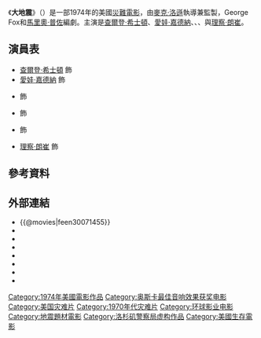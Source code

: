 {{expand|time=2016-04-17T05:26:28+00:00}}
{{noteTA
|G1=Show
}}
{{Infobox Film
| name               = 大地震
| original_name      = ''{{lang|en|Earthquake}}''
| image              = Earthquake movie.jpg
| caption            = 
| director           = [[麥克·洛遜|麥克·洛遜]]
| producer           = 麥克·洛遜
| writer             = George Fox<br />[[馬里奧·普佐|馬里奧·普佐]]
| starring           = [[查爾登·希士頓|查爾登·希士頓]]<br />[[愛娃·嘉德納|愛娃·嘉德納]]<br />{{link-en|佐治·甘迺迪|George Kennedy}}<br />{{link-en|洛爾內·格林|Lorne Greene}}<br />{{link-en|吉內瓦維·佩吉|Geneviève Bujold}}<br />[[理察·朗崔|理察·朗崔]]
| music              = [[約翰·威廉士|約翰·威廉士]]
| cinematography     = {{link-en|菲力普·H·拉思羅普|Philip H. Lathrop}}
| editing            = {{link-en|朵洛西·斯賓塞|Dorothy Spencer}}
| production_company = 
| distributor        = [[環球影業|環球影業]]
| released           = {{film date|1974|11|15}}
| runtime            = 123分鐘<br />161分鐘（加長版）
| country            = {{美國電影產地}}
| language           = [[英語|英語]]
| budget             = $7,000,000
| gross              = $85,000,000<ref>{{Cite web |url = http://www.boxofficemojo.com/movies/?id=earthquake.htm |title = Earthquake |publisher = Box Office Mojo |language = en |access-date = 2018-03-29 |archive-date = 2019-09-15 |archive-url = https://web.archive.org/web/20190915194401/https://www.boxofficemojo.com/movies/?id=earthquake.htm |dead-url = no }}</ref>
| cn_name            = 大地震
| hk_name            = 大地震
| tw_name            = 大地震
}}
《'''大地震'''》（{{lang-en|'''''Earthquake'''''}}）是一部1974年的美國[[災難片|災難電影]]，由[[麥克·洛遜|麥克·洛遜]]執導兼監製，George Fox和[[馬里奧·普佐|馬里奧·普佐]]編劇。主演是[[查爾登·希士頓|查爾登·希士頓]]、[[愛娃·嘉德納|愛娃·嘉德納]]、{{link-en|佐治·甘迺迪|George Kennedy}}、{{link-en|洛爾內·格林|Lorne Greene}}、{{link-en|吉內瓦維·佩吉|Geneviève Bujold}}與[[理察·朗崔|理察·朗崔]]。

==演員表==
* [[查爾登·希士頓|查爾登·希士頓]] 飾 {{lang|en|Stewart Graff}}
* [[愛娃·嘉德納|愛娃·嘉德納]] 飾 {{lang|en|Remy Royce-Graff}}
* {{link-en|佐治·甘迺迪|George Kennedy}} 飾 {{lang|en|Lou Slade}}
* {{link-en|洛爾內·格林|Lorne Greene}} 飾 {{lang|en|Sam Royce}}
* {{link-en|吉內瓦維·佩吉|Geneviève Bujold}} 飾 {{lang|en|Denise Marshall}}
* [[理察·朗崔|理察·朗崔]] 飾 {{lang|en|Miles Quade}}

==參考資料==
<references/>

==外部連結==
*{{@movies|feen30071455}}
*{{douban}}
*{{Mtime|13363}}
*{{Amg movie|15140}}
*{{rotten-tomatoes|earthquake}}
*{{mojo title|earthquake}}
*{{Tcmdb title|414988}}
*{{imdb title|0071455}}

{{DEFAULTSORT:Earthquake}}
[[Category:1974年美國電影作品|Category:1974年美國電影作品]]
[[Category:奥斯卡最佳音响效果获奖电影|Category:奥斯卡最佳音响效果获奖电影]]
[[Category:美国灾难片|Category:美国灾难片]]
[[Category:1970年代灾难片|Category:1970年代灾难片]]
[[Category:环球影业电影|Category:环球影业电影]]
[[Category:地震題材電影|Category:地震題材電影]]
[[Category:洛杉矶警察局虚构作品|Category:洛杉矶警察局虚构作品]]
[[Category:美國生存電影|Category:美國生存電影]]